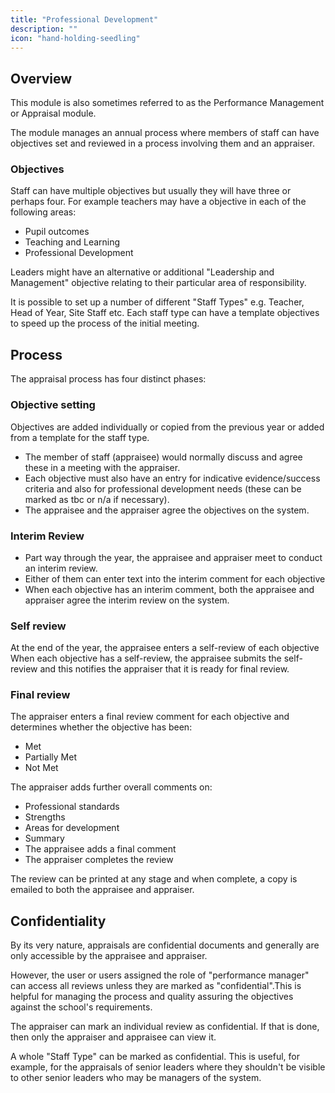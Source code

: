 ```yaml
---
title: "Professional Development"
description: ""
icon: "hand-holding-seedling"
---
```


## Overview

This module is also sometimes referred to as the Performance Management or Appraisal module.

The module manages an annual process where members of staff can have objectives set and reviewed in a process involving them and an appraiser.

### Objectives

Staff can have multiple objectives but usually they will have three or perhaps four. For example teachers may have a objective in each of the following areas:

* Pupil outcomes
* Teaching and Learning
* Professional Development

Leaders might have an alternative or additional "Leadership and Management" objective relating to their particular area of responsibility.

<Tip>
    It is possible to set up a number of different "Staff Types" e.g. Teacher, Head of Year, Site Staff etc. Each staff
    type can have a template objectives to speed up the process of the initial meeting.
</Tip>

## Process

The appraisal process has four distinct phases:

### Objective setting

Objectives are added individually or copied from the previous year or added from a template for the staff type.

* The member of staff (appraisee) would normally discuss and agree these in a meeting with the appraiser.
* Each objective must also have an entry for indicative evidence/success criteria and also for professional development needs (these can be marked as tbc or n/a if necessary).
* The appraisee and the appraiser agree the objectives on the system.

### Interim Review

* Part way through the year, the appraisee and appraiser meet to conduct an interim review.
* Either of them can enter text into the interim comment for each objective
* When each objective has an interim comment, both the appraisee and appraiser agree the interim review on the system.

### Self review
At the end of the year, the appraisee enters a self-review of each objective
When each objective has a self-review, the appraisee submits the self-review and this notifies the appraiser that it is ready for final review.

### Final review

The appraiser enters a final review comment for each objective and determines whether the objective has been:

* Met
* Partially Met
* Not Met

The appraiser adds further overall comments on:

* Professional standards
* Strengths
* Areas for development
* Summary
* The appraisee adds a final comment
* The appraiser completes the review

<Tip>
    The review can be printed at any stage and when complete, a copy is emailed to both the appraisee and appraiser.
</Tip>

## Confidentiality

By its very nature, appraisals are confidential documents and generally are only accessible by the appraisee and
appraiser.

However, the user or users assigned the role of "performance manager" can access all reviews unless they are marked as
"confidential".This is helpful for managing the process and quality assuring the objectives against the
school's requirements.

The appraiser can mark an individual review as confidential. If that is done, then only the appraiser and
appraisee can view it.

A whole "Staff Type" can be marked as confidential. This is useful, for example, for the appraisals of senior leaders
where they shouldn't be visible to other senior leaders who may be managers of the system.
